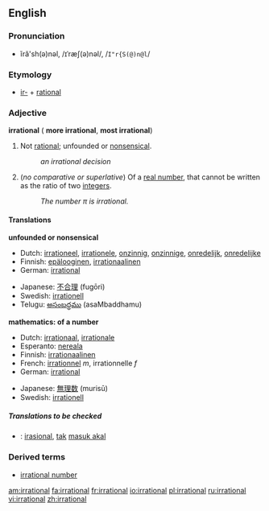 ==English==

===Pronunciation===
*ĭră'sh(ə)nəl, /ɪˈræʃ(ə)nəl/, /<tt>I"r{S(@)n@l</tt>/

===Etymology===
*[[ir-]] + [[rational]]

===Adjective===
'''irrational''' ({{compar}} '''more irrational''', {{superl}} '''most irrational''')

#Not [[rational]]; unfounded or [[nonsensical]].
#:''an irrational decision''
#{{mathematics}} (''no comparative or superlative'') Of a [[real number]], that cannot be written as the ratio of two [[integer]]s.
#:''The number &pi; is irrational.''

====Translations====

'''unfounded or nonsensical'''
{{top}}
*Dutch: [[irrationeel]], [[irrationele]], [[onzinnig]], [[onzinnige]], [[onredelijk]], [[onredelijke]]
*Finnish: [[epälooginen]], [[irrationaalinen]]
*German: [[irrational#German|irrational]]
{{mid}}
*Japanese: [[不合理]] (fugōri)
*Swedish: [[irrationell]]
*Telugu: [[అసంబద్ధము]] (asaMbaddhamu)
{{bottom}}

'''mathematics: of a number'''
{{top}}
*Dutch: [[irrationaal]], [[irrationale]]
*Esperanto: [[nereala]]
*Finnish: [[irrationaalinen]]
*French: [[irrationnel]] ''m'', irrationnelle ''f''
*German: [[irrational#German|irrational]]
{{mid}}
*Japanese: [[無理数]] (murisū)
*Swedish: [[irrationell]]
{{bottom}}

=====Translations to be checked=====
<!--Remove this section once all of the translations below have been moved into the tables above.-->
{{checktrans}}
*{{ttbc|Indonesian}}: [[irasional]], [[tak]] [[masuk akal]]

===Derived terms===
*[[irrational number]]

[[am:irrational]]
[[fa:irrational]]
[[fr:irrational]]
[[io:irrational]]
[[pl:irrational]]
[[ru:irrational]]
[[vi:irrational]]
[[zh:irrational]]